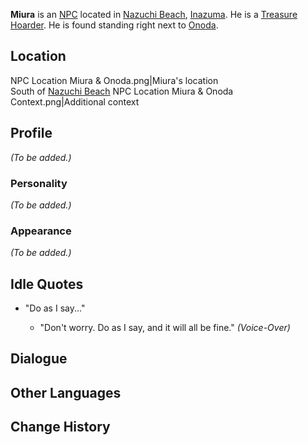 {{Meta
<!-- REMOVE THIS TEMPLATE AFTER ADDING MISSING INFO -->
|missing_NPC_profile  = yes
}}
{{Character Infobox
|type             = NPC
|image            = NPC Miura.png
|region           = Inazuma
|affiliation      = Treasure Hoarders
|title            = Treasure Hoarder
}}
'''Miura''' is an [[NPC]] located in [[Nazuchi Beach]], [[Inazuma]]. He is a [[Treasure Hoarder]]. He is found standing right next to [[Onoda]].

==Location==
<gallery hideaddbutton="true" captionalign="center">
NPC Location Miura & Onoda.png|Miura's location<br />South of [[Nazuchi Beach]]
NPC Location Miura & Onoda Context.png|Additional context
</gallery>

==Profile==
<!-- detailed story/lore information goes here -->
''(To be added.)''

===Personality===
''(To be added.)''

===Appearance===
''(To be added.)''

==Idle Quotes==
*"Do as I say..."
**{{A|VO Miura 01.ogg}} "Don't worry. Do as I say, and it will all be fine." ''(Voice-Over)''

==Dialogue==
{{Transclude|Onoda|Dialogue}}

==Other Languages==
{{Other Languages|default_hidden = 1
|en      = Miura
|zhs     = 三浦
|zhs_rm  = Sānpǔ
|zht     = 三浦
|zht_rm  = Sānpǔ
|ja      = 三浦
|ja_rm   = Miura
|ko      = 미우라
|ko_rm   = Mi'ura
|es      = Miura
|fr      = Miura
|ru      = Миура
|th      = Miura
|vi      = Miura
|de      = Miura
|id      = Miura
|pt      = Miura
}}

==Change History==
{{Change History|2.0}}